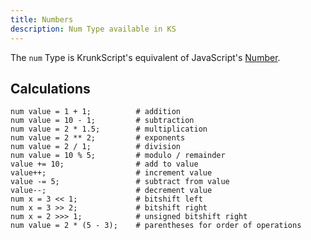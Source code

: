 ```yaml
---
title: Numbers
description: Num Type available in KS
---
```


The `num` Type is KrunkScript's equivalent of JavaScript's [Number](https://developer.mozilla.org/en-US/docs/Web/JavaScript/Guide/Data_structures#number_type).

## Calculations

```krnk
num value = 1 + 1;          # addition
num value = 10 - 1;         # subtraction
num value = 2 * 1.5;        # multiplication
num value = 2 ** 2;         # exponents
num value = 2 / 1;          # division
num value = 10 % 5;         # modulo / remainder
value += 10;                # add to value
value++;                    # increment value
value -= 5;                 # subtract from value
value--;                    # decrement value
num x = 3 << 1;             # bitshift left
num x = 3 >> 2;             # bitshift right
num x = 2 >>> 1;            # unsigned bitshift right
num value = 2 * (5 - 3);    # parentheses for order of operations
```
